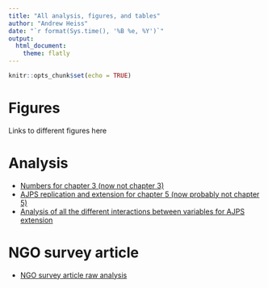 ```yaml
---
title: "All analysis, figures, and tables"
author: "Andrew Heiss"
date: "`r format(Sys.time(), '%B %e, %Y')`"
output: 
  html_document: 
    theme: flatly
---
```


```r
knitr::opts_chunk$set(echo = TRUE)
```

# Figures

Links to different figures here

# Analysis

* [Numbers for chapter 3 (now not chapter 3)](http://stats.andrewheiss.com/judith/chapter_3_blanks.html)
* [AJPS replication and extension for chapter 5 (now probably not chapter 5)](http://stats.andrewheiss.com/judith/chapter_5/report.html)
* [Analysis of all the different interactions between variables for AJPS extension](http://stats.andrewheiss.com/judith/chapter_5/interactions.html)

# NGO survey article

* [NGO survey article raw analysis](http://stats.andrewheiss.com/judith/ngo_survey/)

